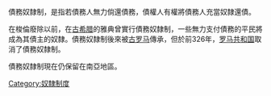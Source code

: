 {{unreferenced|time=2013-05-01T02:56:09+00:00}}
債務奴隸制，是指若債務人無力倘還債務，債權人有權將債務人充當奴隸還債。

在梭倫廢除以前，在[[古希腊|古希腊]]的雅典曾實行債務奴隸制，一些無力支付債務的平民將成為其債主的奴隸。債務奴隸制後來被[[古罗马|古罗马]]傳承，但於前326年，[[罗马共和国|罗马共和国]]取消了債務奴隸制。

債務奴隸制現在仍保留在南亞地區。

[[Category:奴隸制度|Category:奴隸制度]]